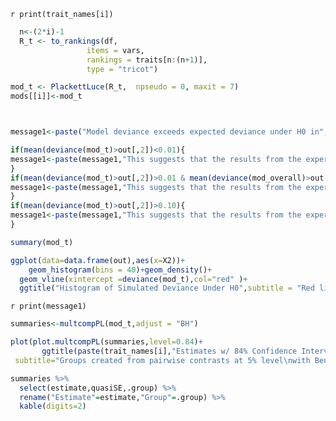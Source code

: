 `r print(trait_names[i])`



```r

  n<-(2*i)-1
  R_t <- to_rankings(df,
                 items = vars,
                 rankings = traits[n:(n+1)],
                 type = "tricot")

mod_t <- PlackettLuce(R_t,  npseudo = 0, maxit = 7)
mods[[i]]<-mod_t



message1<-paste("Model deviance exceeds expected deviance under H0 in",percent(mean(deviance(mod_overall)>out[,2])),"of 500 simulations")

if(mean(deviance(mod_t)>out[,2])<0.01){
message1<-paste(message1,"This suggests that the results from the experiment show there is evidence of a difference between varieties")
}
if(mean(deviance(mod_t)>out[,2])>0.01 & mean(deviance(mod_overall)>out[,2])<0.10){
message1<-paste(message1,"This suggests that the results from the experiment shows there may be some evidence of a difference between varieties")  
}
if(mean(deviance(mod_t)>out[,2])>0.10){
message1<-paste(message1,"This suggests that the results from the experiment do not provide enough evidence to conclude that there are differences between varieties")  
}
```

```r
summary(mod_t)
```


```r

ggplot(data=data.frame(out),aes(x=X2))+
    geom_histogram(bins = 40)+geom_density()+
  geom_vline(xintercept =deviance(mod_t),col="red" )+
  ggtitle("Histogram of Simulated Deviance Under H0",subtitle = "Red line indciates observed model deviance")
```
`r print(message1)`

```r


summaries<-multcompPL(mod_t,adjust = "BH")

plot(plot.multcompPL(summaries,level=0.84)+
       ggtitle(paste(trait_names[i],"Estimates w/ 84% Confidence Intervals"),
 subtitle="Groups created from pairwise contrasts at 5% level\nwith Benjamini & Hochberg adjustment"))
```

```r
summaries %>% 
  select(estimate,quasiSE,.group) %>%
  rename("Estimate"=estimate,"Group"=.group) %>% 
  kable(digits=2) 
```


